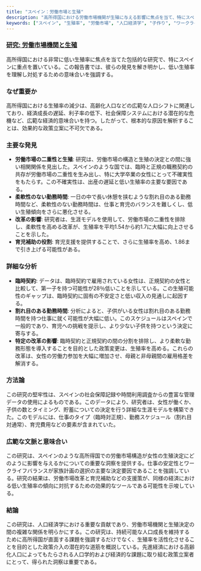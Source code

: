 ```yaml
---
title: "スペイン：労働市場と生殖"
description: "高所得国における労働市場機関が生殖に与える影響に焦点を当て、特にスペインを例に調査する。"
keywords: ["スペイン", "生殖率", "労働市場", "人口経済学", "子作り", "ワークライフバランス", "経済成長", "社会保障", "政策介入", "高齢化人口"]
---
```


### [**研究:** 労働市場機関と生殖](https://bse.eu/research/working-papers/labor-market-institutions-and-fertility)

高所得国における非常に低い生殖率に焦点を当てた包括的な研究で、特にスペインに重点を置いている。この報告書では、彼らの発見を解き明かし、低い生殖率を理解し対処するための意味合いを強調する。

### **なぜ重要か**

高所得国における生殖率の減少は、高齢化人口などの広範な人口シフトに関連しており、経済成長の遅延、利子率の低下、社会保障システムにおける潜在的な危機など、広範な経済的意味合いを持つ。したがって、根本的な原因を解析することは、効果的な政策立案に不可欠である。

### **主要な発見**

* **労働市場の二重性と生殖**: 研究は、労働市場の構造と生殖の決定との間に強い相関関係を見出した。スペインのような国では、臨時と正規の職務契約の共存が労働市場の二重性を生み出し、特に大学卒業の女性にとって不確実性をもたらす。この不確実性は、出産の遅延と低い生殖率の主要な要因である。
* **柔軟性のない勤務時間**: 一日の中で長い休憩を挟むような割れ目のある勤務時間など、柔軟性のない勤務時間は、仕事と育児のバランスを難しくし、低い生殖傾向をさらに悪化させる。
* **改革の影響**: 研究者は、生涯モデルを使用して、労働市場の二重性を排除し、柔軟性を高める改革が、生殖率を平均1.54から約1.7に大幅に向上させることを示した。
* **育児補助の役割**: 育児支援を提供することで、さらに生殖率を高め、1.86まで引き上げる可能性がある。

### **詳細な分析**

* **臨時契約**: データは、臨時契約で雇用されている女性は、正規契約の女性と比較して、第一子を持つ可能性が28％低いことを示している。この生殖可能性のギャップは、臨時契約に固有の不安定さと低い収入の見通しに起因する。
* **割れ目のある勤務時間**: 分析によると、子供がいる女性は割れ目のある勤務時間を持つ仕事に就く可能性が大幅に低い。このスケジュールはスペインで一般的であり、育児への挑戦を提示し、より少ない子供を持つという決定に寄与する。
* **特定の改革の影響**: 臨時契約と正規契約の間の分割を排除し、より柔軟な勤務形態を導入することを目的とした政策変更は、生殖率を高める。これらの改革は、女性の労働力参加を大幅に増加させ、母親と非母親間の雇用格差を解消する。

### **方法論**

この研究の堅牢性は、スペインの社会保障記録や時間利用調査からの豊富な管理データの使用によるものである。このデータにより、研究者は、女性が働くか、子供の数とタイミング、貯蓄についての決定を行う詳細な生涯モデルを構築できた。このモデルには、仕事のタイプ（臨時対正規）、勤務スケジュール（割れ目対通常）、育児費用などの要素が含まれていた。

### **広範な文脈と意味合い**

この研究は、スペインのような高所得国での労働市場構造が女性の生殖決定にどのように影響を与えるかについての重要な洞察を提供する。仕事の安定性とワークライフバランスが家族計画の選択の主要な決定要因であることを強調している。研究の結果は、労働市場改革と育児補助などの支援策が、同様の経済における低い生殖率の傾向に対抗するための効果的なツールである可能性を示唆している。

### **結論**

この研究は、人口経済学における重要な貢献であり、労働市場機関と生殖決定の間の複雑な関係を明らかにする。この研究は、持続可能な人口成長を維持するために高所得国が直面する課題を強調するだけでなく、生殖率を活性化させることを目的とした政策介入の潜在的な道筋を概説している。先進経済における高齢化人口によってもたらされる人口学的および経済的な課題に取り組む政策立案者にとって、得られた洞察は重要である。
